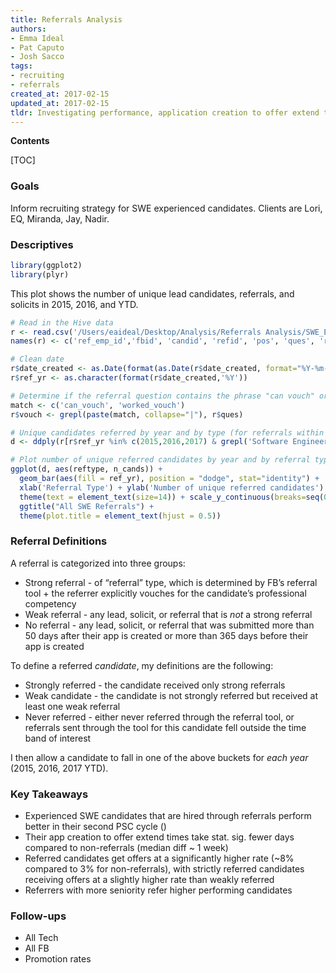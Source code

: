 ```yaml
---
title: Referrals Analysis
authors:
- Emma Ideal
- Pat Caputo
- Josh Sacco
tags:
- recruiting
- referrals
created_at: 2017-02-15
updated_at: 2017-02-15
tldr: Investigating performance, application creation to offer extend times, and funnel success rates for SWE experienced referrals and non-referrals.
---
```


**Contents**

[TOC]


### Goals

Inform recruiting strategy for SWE experienced candidates. Clients are Lori, EQ, Miranda, Jay, Nadir.

### Descriptives

```r
library(ggplot2)
library(plyr)
```

This plot shows the number of unique lead candidates, referrals, and solicits in 2015, 2016, and YTD.

```r
# Read in the Hive data
r <- read.csv('/Users/eaideal/Desktop/Analysis/Referrals Analysis/SWE_Experienced/rec_hive2.csv', colClasses='character')[,c(1:4,7,10:11,20,25)]
names(r) <- c('ref_emp_id','fbid', 'candid', 'refid', 'pos', 'ques', 'reftype', 'dept', 'date_created')

# Clean date
r$date_created <- as.Date(format(as.Date(r$date_created, format="%Y-%m-%d"), "%Y-%m-%d"))
r$ref_yr <- as.character(format(r$date_created,'%Y'))

# Determine if the referral question contains the phrase "can vouch" or "worked vouch"
match <- c('can_vouch', 'worked_vouch')
r$vouch <- grepl(paste(match, collapse="|"), r$ques)

# Unique candidates referred by year and by type (for referrals within the Software Engineering departments)
d <- ddply(r[r$ref_yr %in% c(2015,2016,2017) & grepl('Software Engineering', r$dept),], .(reftype, ref_yr), summarise, n_cands = length(unique(candid)))
```

```r
# Plot number of unique referred candidates by year and by referral type
ggplot(d, aes(reftype, n_cands)) +   
  geom_bar(aes(fill = ref_yr), position = "dodge", stat="identity") + 
  xlab('Referral Type') + ylab('Number of unique referred candidates') +
  theme(text = element_text(size=14)) + scale_y_continuous(breaks=seq(0,50000,by=2000))+
  ggtitle("All SWE Referrals") +
  theme(plot.title = element_text(hjust = 0.5))
```


### Referral Definitions

A referral is categorized into three groups:

- Strong referral - of "referral" type, which is determined by FB's referral tool + the referrer explicitly vouches for the candidate's professional competency
- Weak referral - any lead, solicit, or referral that is *not* a strong referral
- No referral - any lead, solicit, or referral that was submitted more than 50 days after their app is created or more than 365 days before their app is created

To define a referred *candidate*, my definitions are the following:

- Strongly referred - the candidate received only strong referrals
- Weak candidate - the candidate is not strongly referred but received at least one weak referral
- Never referred - either never referred through the referral tool, or referrals sent through the tool for this candidate fell outside the time band of interest

I then allow a candidate to fall in one of the above buckets for *each year* (2015, 2016, 2017 YTD).


### Key Takeaways

- Experienced SWE candidates that are hired through referrals perform better in their second PSC cycle ()
- Their app creation to offer extend times take stat. sig. fewer days compared to non-referrals (median diff ~ 1 week)
- Referred candidates get offers at a significantly higher rate (~8% compared to 3% for non-referrals), with strictly referred candidates receiving offers at a slightly higher rate than weakly referred
- Referrers with more seniority refer higher performing candidates

### Follow-ups

- All Tech
- All FB
- Promotion rates
